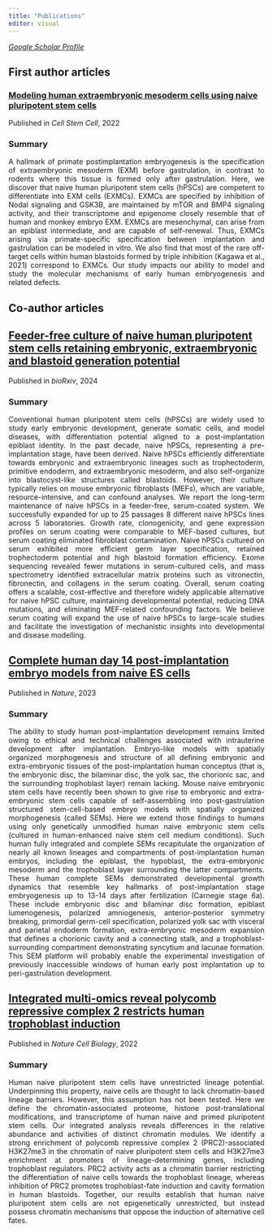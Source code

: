 ```yaml
---
title: "Publications"
editor: visual
---
```


[*Google Scholar Profile*](https://scholar.google.com/citations?user=sDhpZpoAAAAJ&hl=en)

## **First author articles**

### [**Modeling human extraembryonic mesoderm cells using naive pluripotent stem cells**](https://pdf.sciencedirectassets.com/274143/1-s2.0-S1934590921X00100/1-s2.0-S193459092200337X/main.pdf?X-Amz-Security-Token=IQoJb3JpZ2luX2VjEB4aCXVzLWVhc3QtMSJGMEQCID0aKpvBtoCXkMQHuf6JmGOeS50W1GLawxxzlJ8r7Pl7AiATB38oGuNK7Ro%2B%2FTEq64UYa1iFY56ukqNJvIV224wDfSqyBQg2EAUaDDA1OTAwMzU0Njg2NSIM1QQqvaX47WZe%2Fw6TKo8FvUGboByTEZzWI4B7BphiVMvA6lyKpcRCp6SGdgfTatzxPit52txl8fQfDNvJLKUPC8cwsz0LQjbQBdFIhgRuvli2vIolLlQK0QjSijMVyUx7NmXEN8IkfhbQ9cJ4mF6%2FrDdkapp%2BBXX7Pvrq1058EoFAPIKWynr6UJ2FfudvntgPjF7aEuy5I%2FgYovVcQFkD%2BZUZVMjn3zfTYweRI1If9q0A%2F%2BFkJKNteThL0eOND7J1%2Bxhu8DJDVoHVFfGHG5T4dxS74gWs%2FHI3Yr2bziGLu087MBWu4F4mhhsG6dfPJ7hfYtcFpCgicn7qfeFN4QZyy6yQoPfTwxBO20OeZNPuhNXC9qQSeS2qlx459645C0NY12HCb9jTf0270Npt2anD9QvO9vDlZcJvPOs1TyFRYnWwOEANCuXXKBHWktXr1qjaKsCsZgNqXbQIteTAE0OpXywf0S7LwDpCczp3Bdo59Qiqy04o0IcnZPKqqYSVYjh6NNXSmBMKYk4SeKJbrwPGyf2mW1Anfs%2BgDFswFThXKtbC6%2Bb5MDolOONTRiXp1FMpFzGVsLPQVnILlZhnazAAppFS6AWS0To6SE6V5SuKry%2FjQzW4P89HDi8DsCu3dZ1Z8HThtzQH%2B3BcjXKaUPJMbd2aj0yCTDtplV3qKfLRyTJFFr8t6CHJBEK8ML%2Bf40Z8tX49MwgujwzVjMD1LxGdKb%2F7gqTYgUCy55SJzQ3eAf9VzUpmJLHutHdeYV8QGURI3p8S3U%2BoXV0ewzJe%2Bag70JMqYv0ROFvjABDqjSm%2F070P9w6t58MmKC0DFnZE6ZaCC9ZaE6i9JHKbaIqHbhsGNpNDoIdv%2B52OOxt7hT1ZKRTFJqLHJdtw2zD0Z6Gd2jDRhIq9BjqyAXmwevfwKfVyvVuxDgIAOaoZOJy13FeBzfPHfY0oaVE4ezAoFKUEiGpQzgcK9IWKvvajqA%2FJtGzU5sDhaHERpjVdxy00brWk4e5bsfafxKhYyuozv%2BYvrXOPcYBy4y2BDs%2FdWzgbVjIchPTaCfaDAX%2Fy2fEryIlQYtmDIrPJVTQDisxesBZrd4oh0OmDGrnYzSjeKbdh86H7DcEiYzpOEPf6LLabBmXHvb9AhYuSm3GN%2BK4%3D&X-Amz-Algorithm=AWS4-HMAC-SHA256&X-Amz-Date=20250204T215910Z&X-Amz-SignedHeaders=host&X-Amz-Expires=300&X-Amz-Credential=ASIAQ3PHCVTYX5O5DPDL%2F20250204%2Fus-east-1%2Fs3%2Faws4_request&X-Amz-Signature=5d3da1d7978a0b8e85ece438ca652a1872d82108b6b4204a597bbccf37d4d390&hash=adfaef4c3efb70958b8f9ce7fa55bb0dbadfcaf8dfaf9db91fb239d51ee75db9&host=68042c943591013ac2b2430a89b270f6af2c76d8dfd086a07176afe7c76c2c61&pii=S193459092200337X&tid=spdf-52fd6cc6-7c3c-4877-96b1-c3b0324c9cb1&sid=82a68f91747d5347a389c0469727f82f9522gxrqb&type=client&tsoh=d3d3LnNjaWVuY2VkaXJlY3QuY29t&ua=180356520400020a530854&rr=90cded1f6ff9ba7b&cc=be) {style="color: black"}

Published in *Cell Stem Cell*, 2022

### Summary

::: {style="text-align: justify;"}
A hallmark of primate postimplantation embryogenesis is the specification of extraembryonic mesoderm (EXM) before gastrulation, in contrast to rodents where this tissue is formed only after gastrulation. Here, we discover that naive human pluripotent stem cells (hPSCs) are competent to differentiate into EXM cells (EXMCs). EXMCs are specified by inhibition of Nodal signaling and GSK3B, are maintained by mTOR and BMP4 signaling activity, and their transcriptome and epigenome closely resemble that of human and monkey embryo EXM. EXMCs are mesenchymal, can arise from an epiblast intermediate, and are capable of self-renewal. Thus, EXMCs arising via primate-specific specification between implantation and gastrulation can be modeled in vitro. We also find that most of the rare off-target cells within human blastoids formed by triple inhibition (Kagawa et al., 2021) correspond to EXMCs. Our study impacts our ability to model and study the molecular mechanisms of early human embryogenesis and related defects.
:::

## **Co-author articles**

## [**Feeder-free culture of naive human pluripotent stem cells retaining embryonic, extraembryonic and blastoid generation potential**](https://www.biorxiv.org/content/10.1101/2025.01.17.633522v2.full.pdf)

Published in *bioRxiv*, 2024

### Summary

::: {style="text-align: justify;"}
Conventional human pluripotent stem cells (hPSCs) are widely used to study early embryonic development, generate somatic cells, and model diseases, with differentiation potential aligned to a post-implantation epiblast identity. In the past decade, naive hPSCs, representing a pre-implantation stage, have been derived. Naive hPSCs efficiently differentiate towards embryonic and extraembryonic lineages such as trophectoderm, primitive endoderm, and extraembryonic mesoderm, and also self-organize into blastocyst-like structures called blastoids. However, their culture typically relies on mouse embryonic fibroblasts (MEFs), which are variable, resource-intensive, and can confound analyses. We report the long-term maintenance of naive hPSCs in a feeder-free, serum-coated system. We successfully expanded for up to 25 passages 8 different naive hPSCs lines across 5 laboratories. Growth rate, clonogenicity, and gene expression profiles on serum coating were comparable to MEF-based cultures, but serum coating eliminated fibroblast contamination. Naive hPSCs cultured on serum exhibited more efficient germ layer specification, retained trophectoderm potential and high blastoid formation efficiency. Exome sequencing revealed fewer mutations in serum-cultured cells, and mass spectrometry identified extracellular matrix proteins such as vitronectin, fibronectin, and collagens in the serum coating. Overall, serum coating offers a scalable, cost-effective and therefore widely applicable alternative for naive hPSC culture, maintaining developmental potential, reducing DNA mutations, and eliminating MEF-related confounding factors. We believe serum coating will expand the use of naive hPSCs to large-scale studies and facilitate the investigation of mechanistic insights into developmental and disease modelling.
:::

## [**Complete human day 14 post-implantation embryo models from naive ES cells**](https://www.nature.com/articles/s41586-023-06604-5)

Published in *Nature*, 2023

### Summary

::: {style="text-align: justify;"}
The ability to study human post-implantation development remains limited owing to ethical and technical challenges associated with intrauterine development after implantation. Embryo-like models with spatially organized morphogenesis and structure of all defining embryonic and extra-embryonic tissues of the post-implantation human conceptus (that is, the embryonic disc, the bilaminar disc, the yolk sac, the chorionic sac, and the surrounding trophoblast layer) remain lacking. Mouse naive embryonic stem cells have recently been shown to give rise to embryonic and extra-embryonic stem cells capable of self-assembling into post-gastrulation structured stem-cell-based embryo models with spatially organized morphogenesis (called SEMs). Here we extend those findings to humans using only genetically unmodified human naive embryonic stem cells (cultured in human-enhanced naive stem cell medium conditions). Such human fully integrated and complete SEMs recapitulate the organization of nearly all known lineages and compartments of post-implantation human embryos, including the epiblast, the hypoblast, the extra-embryonic mesoderm and the trophoblast layer surrounding the latter compartments. These human complete SEMs demonstrated developmental growth dynamics that resemble key hallmarks of post-implantation stage embryogenesis up to 13-14 days after fertilization (Carnegie stage 6a). These include embryonic disc and bilaminar disc formation, epiblast lumenogenesis, polarized amniogenesis, anterior-posterior symmetry breaking, primordial germ-cell specification, polarized yolk sac with visceral and parietal endoderm formation, extra-embryonic mesoderm expansion that defines a chorionic cavity and a connecting stalk, and a trophoblast-surrounding compartment demonstrating syncytium and lacunae formation. This SEM platform will probably enable the experimental investigation of previously inaccessible windows of human early post implantation up to peri-gastrulation development.
:::

## [**Integrated multi-omics reveal polycomb repressive complex 2 restricts human trophoblast induction**](https://www.nature.com/articles/s41556-022-00932-w)

Published in *Nature Cell Biology*, 2022

### Summary

::: {style="text-align: justify;"}
Human naive pluripotent stem cells have unrestricted lineage potential. Underpinning this property, naive cells are thought to lack chromatin-based lineage barriers. However, this assumption has not been tested. Here we define the chromatin-associated proteome, histone post-translational modifications, and transcriptome of human naive and primed pluripotent stem cells. Our integrated analysis reveals differences in the relative abundance and activities of distinct chromatin modules. We identify a strong enrichment of polycomb repressive complex 2 (PRC2)-associated H3K27me3 in the chromatin of naive pluripotent stem cells and H3K27me3 enrichment at promoters of lineage-determining genes, including trophoblast regulators. PRC2 activity acts as a chromatin barrier restricting the differentiation of naive cells towards the trophoblast lineage, whereas inhibition of PRC2 promotes trophoblast-fate induction and cavity formation in human blastoids. Together, our results establish that human naive pluripotent stem cells are not epigenetically unrestricted, but instead possess chromatin mechanisms that oppose the induction of alternative cell fates.
:::